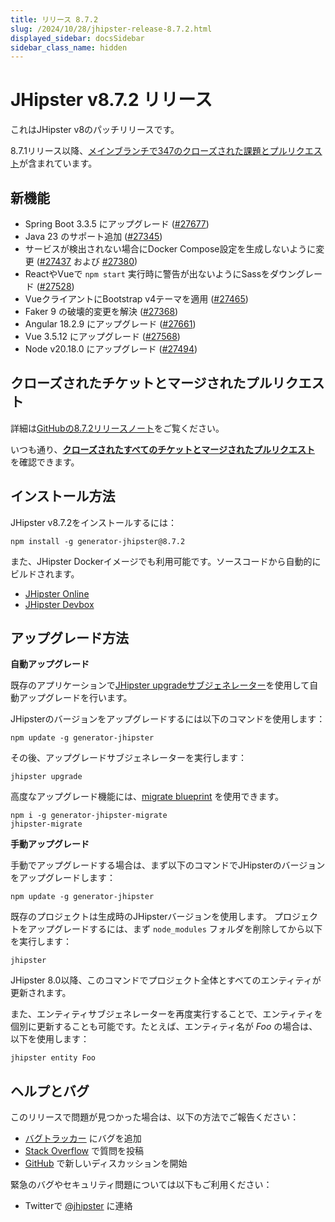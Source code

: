 ```yaml
---
title: リリース 8.7.2
slug: /2024/10/28/jhipster-release-8.7.2.html
displayed_sidebar: docsSidebar
sidebar_class_name: hidden
---
```


# JHipster v8.7.2 リリース

これはJHipster v8のパッチリリースです。

8.7.1リリース以降、[メインブランチで347のクローズされた課題とプルリクエスト](https://github.com/jhipster/generator-jhipster/issues?q=is:closed+milestone:8.7.2)が含まれています。

## 新機能

* Spring Boot 3.3.5 にアップグレード ([#27677](https://github.com/jhipster/generator-jhipster/pull/27677))
* Java 23 のサポート追加 ([#27345](https://github.com/jhipster/generator-jhipster/pull/27345))
* サービスが検出されない場合にDocker Compose設定を生成しないように変更 ([#27437](https://github.com/jhipster/generator-jhipster/pull/27437) および [#27380](https://github.com/jhipster/generator-jhipster/pull/27380))
* ReactやVueで `npm start` 実行時に警告が出ないようにSassをダウングレード ([#27528](https://github.com/jhipster/generator-jhipster/pull/27528))
* VueクライアントにBootstrap v4テーマを適用 ([#27465](https://github.com/jhipster/generator-jhipster/pull/27465))
* Faker 9 の破壊的変更を解決 ([#27368](https://github.com/jhipster/generator-jhipster/pull/27368))
* Angular 18.2.9 にアップグレード ([#27661](https://github.com/jhipster/generator-jhipster/pull/27661))
* Vue 3.5.12 にアップグレード ([#27568](https://github.com/jhipster/generator-jhipster/pull/27568))
* Node v20.18.0 にアップグレード ([#27494](https://github.com/jhipster/generator-jhipster/pull/27494))

## クローズされたチケットとマージされたプルリクエスト

詳細は[GitHubの8.7.2リリースノート](https://github.com/jhipster/generator-jhipster/releases/tag/v8.7.2)をご覧ください。

いつも通り、**[クローズされたすべてのチケットとマージされたプルリクエスト](https://github.com/jhipster/generator-jhipster/issues?q=is:closed+milestone:8.7.2)** を確認できます。

## インストール方法

JHipster v8.7.2をインストールするには：

```
npm install -g generator-jhipster@8.7.2
```

また、JHipster Dockerイメージでも利用可能です。ソースコードから自動的にビルドされます。

- [JHipster Online](https://start.jhipster.tech)
- [JHipster Devbox](https://github.com/jhipster/jhipster-devbox)

## アップグレード方法

**自動アップグレード**

既存のアプリケーションで[JHipster upgradeサブジェネレーター](/upgrading-an-application/)を使用して自動アップグレードを行います。

JHipsterのバージョンをアップグレードするには以下のコマンドを使用します：

```
npm update -g generator-jhipster
```

その後、アップグレードサブジェネレーターを実行します：

```
jhipster upgrade
```

高度なアップグレード機能には、[migrate blueprint](https://github.com/jhipster/generator-jhipster-migrate) を使用できます。

```
npm i -g generator-jhipster-migrate
jhipster-migrate
```

**手動アップグレード**

手動でアップグレードする場合は、まず以下のコマンドでJHipsterのバージョンをアップグレードします：

```
npm update -g generator-jhipster
```

既存のプロジェクトは生成時のJHipsterバージョンを使用します。
プロジェクトをアップグレードするには、まず `node_modules` フォルダを削除してから以下を実行します：

```
jhipster
```

JHipster 8.0以降、このコマンドでプロジェクト全体とすべてのエンティティが更新されます。

また、エンティティサブジェネレーターを再度実行することで、エンティティを個別に更新することも可能です。たとえば、エンティティ名が _Foo_ の場合は、以下を使用します：

```
jhipster entity Foo
```

## ヘルプとバグ

このリリースで問題が見つかった場合は、以下の方法でご報告ください：

- [バグトラッカー](https://github.com/jhipster/generator-jhipster/issues?state=open) にバグを追加
- [Stack Overflow](http://stackoverflow.com/tags/jhipster/info) で質問を投稿
- [GitHub](https://github.com/jhipster/generator-jhipster/discussions) で新しいディスカッションを開始

緊急のバグやセキュリティ問題については以下もご利用ください：

- Twitterで [@jhipster](https://twitter.com/jhipster) に連絡
